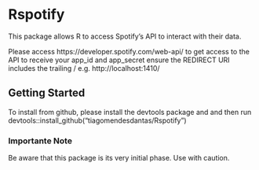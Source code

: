 # Rspotify

This package allows R to access Spotify's API to interact with their data.

Please access https://developer.spotify.com/web-api/
to get access to the API to receive your app_id and app_secret ensure the REDIRECT URI includes the trailing / e.g. http://localhost:1410/

## Getting Started

To install from github, please install the devtools package and and then run devtools::install_github("tiagomendesdantas/Rspotify")

### Importante Note

Be aware that this package is its very initial phase. Use with caution.



